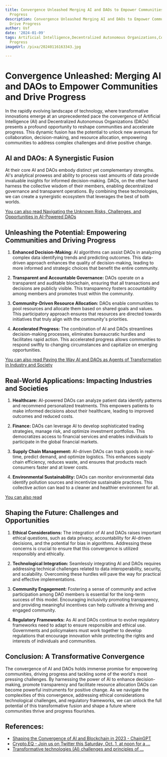 ```yaml
---
title: Convergence Unleashed Merging AI and DAOs to Empower Communities and Drive
  Progress
description: Convergence Unleashed Merging AI and DAOs to Empower Communities and
  Drive Progress
author: Usf
date: '2024-01-09'
tags: Artificial Intelligence,Decentralized Autonomous Organizations,Community Empowerment,Technological
  Progress
imageUrl: /pixa/20240116163343.jpg

---
```

# Convergence Unleashed: Merging AI and DAOs to Empower Communities and Drive Progress

In the rapidly evolving  landscape of technology, where transformative  innovations emerge at an unprecedented pace the convergence of Artificial  Intelligence (AI) and Decentralized Autonomous  Organizations (DAOs) presents a profound opportunity to reshape communities and accelerate  progress. This dynamic fusion has the potential to  unlock new avenues  for collaboration, decision-making, and resource allocation, empowering communities to address complex challenges and drive positive  change.

## AI and DAOs: A Synergistic Fusion

At their core AI and DAOs embody distinct  yet complementary  strengths. AI's  analytical prowess and ability to process vast amounts of data provide invaluable insights for informed decision-making. DAOs,  on the other hand harness the collective wisdom of their  members, enabling decentralized governance and  transparent operations. By combining these technologies, we  can create a synergistic ecosystem that leverages the best of both worlds.

[You can also read Navigating the Unknown  Risks, Challenges, and Opportunities in AI-Powered DAOs](Navigating%20the%20Unknown%20Risks%2C%20Challenges%2C%20and%20Opportunities%20in%20AI-Powered%20DAOs)


## Unleashing  the Potential: Empowering Communities and Driving Progress

1. **Enhanced Decision-Making:** AI algorithms  can  assist DAOs in analyzing complex data identifying trends and predicting outcomes. This data-driven  approach enhances the quality of decision-making, leading to more informed and strategic choices that benefit the entire community.

2. **Transparent and Accountable Governance:** DAOs operate on a transparent and auditable blockchain, ensuring that all transactions and decisions are publicly visible. This transparency  fosters accountability among  members and promotes trust within  the community.

3.  **Community-Driven Resource Allocation:** DAOs enable communities to pool resources  and  allocate them based on shared goals and values. This participatory approach ensures that resources are directed towards initiatives that truly align with the community's priorities.

4. **Accelerated Progress:** The combination of AI and DAOs streamlines decision-making processes, eliminates bureaucratic hurdles and  facilitates rapid action. This accelerated  progress allows  communities to respond  swiftly to changing circumstances and capitalize on emerging opportunities.

[You  can also read Paving the Way AI and  DAOs as Agents of Transformation in  Industry and Society](Paving%20the%20Way%20AI%20and%20DAOs%20as%20Agents%20of%20Transformation%20in%20Industry%20and%20Society)


## Real-World Applications: Impacting Industries and Societies

1. **Healthcare:** AI-powered DAOs can analyze patient data  identify patterns and recommend personalized treatments. This empowers patients to make informed decisions about their healthcare, leading to improved outcomes and reduced  costs.

2. **Finance:** DAOs can leverage AI to develop sophisticated trading strategies, manage risk, and  optimize investment portfolios. This democratizes access to financial services and enables individuals to participate in the global financial markets.

3. **Supply Chain Management:** AI-driven DAOs can track goods in  real-time, predict demand, and optimize logistics. This enhances supply chain efficiency, reduces waste, and  ensures that products reach consumers faster and at  lower costs.

4. **Environmental Sustainability:** DAOs can monitor environmental data identify pollution sources and  incentivize sustainable practices. This collective  action can lead  to a cleaner and healthier environment for  all.

[You can also  read ]()


##  Shaping the Future: Challenges and Opportunities

1. **Ethical Considerations:** The  integration of AI and DAOs raises important ethical questions, such as data privacy,  accountability for AI-driven decisions, and the potential for bias in algorithms. Addressing these  concerns is crucial to ensure that this convergence is utilized responsibly and ethically.

2. **Technological  Integration:**  Seamlessly integrating AI and  DAOs requires addressing technical challenges related to data interoperability, security,  and scalability. Overcoming these hurdles will pave the way for practical and effective implementations.

3. **Community Engagement:** Fostering a  sense of community and active participation among  DAO members is essential for the  long-term success of this model.  Encouraging  inclusivity promoting transparency, and providing meaningful  incentives can help cultivate a thriving and engaged community.

4. **Regulatory Frameworks:** As  AI and  DAOs continue to evolve regulatory frameworks need to adapt to ensure responsible and ethical use. Governments and  policymakers must work together to develop regulations  that encourage  innovation while protecting  the rights  and interests of individuals and communities.

## Conclusion: A Transformative Convergence

The convergence of AI and DAOs holds immense promise for empowering communities, driving progress and tackling some of the world's most pressing challenges. By harnessing the power of AI  to enhance decision-making, promote transparency and  facilitate resource allocation DAOs can become powerful instruments for positive change.  As we navigate the complexities of this convergence, addressing ethical considerations technological challenges, and regulatory frameworks, we can unlock  the full potential of this transformative fusion and shape a future where communities thrive and progress flourishes.

## References:
- [Shaping the Convergence of AI and Blockchain in 2023 - ChainGPT](https://www.chaingpt.org/blog/chaingpt-shaping-the-convergence-of-ai-and-blockchain-in-2023)
- [Crypto.EQ - Join us on Twitter this Saturday, Oct. 1, at noon for a ...](https://facebook.com/photo/?fbid=623511919299122&set=ecnf.100049209576073&locale=hi_IN)
- [Transformative technologies (AI) challenges and principles of ...](https://digitalregulation.org/3004297-2/)
